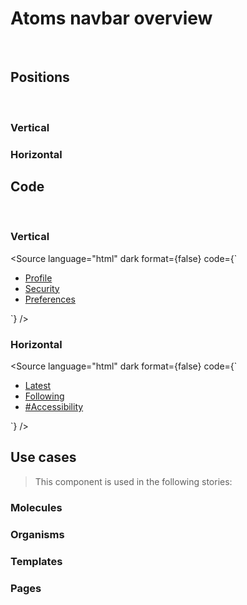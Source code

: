 
<Meta title="Molecules/Navbar/Overview" />

# Atoms navbar overview

<br />

## Positions

<br />

### Vertical

<Canvas>
  <Story of={NavbarStories.Navbar}></Story>
</Canvas>

### Horizontal

<Canvas>
  <Story of={NavbarStories.NavbarHorizontal}></Story>
</Canvas>

<Canvas>
  <Story of={NavbarStories.NavbarHorizontalLoading}></Story>
</Canvas>

## Code

<br />

### Vertical

<Source
  language="html"
  dark
  format={false}
  code={`
  <aside class="rw-navbar">
      <ul>
        <li>
          <a class="rw-link rw-active" href="">
            Profile
          </a>
        </li>
        <li>
          <a class="rw-link" href="">
            Security
          </a>
        </li>
        <li>
          <a class="rw-link" href="">
            Preferences
          </a>
        </li>
      </ul>
    </aside>
`}
/>

### Horizontal

<Source
  language="html"
  dark
  format={false}
  code={`
  <aside class="rw-navbar-horizontal">
      <ul>
        <li>
          <a class="rw-link rw-active" href="">
            Latest
          </a>
        </li>
        <li>
          <a class="rw-link" href="">
            Following
          </a>
        </li>
        <li>
          <a class="rw-link" href="">
            #Accessibility
          </a>
        </li>
      </ul>
    </aside>
`}
/>

## Use cases

> This component is used in the following stories:

### Molecules

### Organisms

### Templates

### Pages
